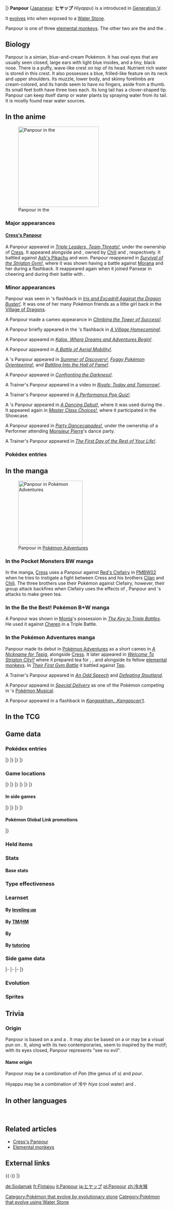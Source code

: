 {{PokémonPrevNext/Head|type=Water}}
{{PokémonPrevNext/Pokémon|type=Water|prevnum=514|prev=Simisear|nextnum=516|next=Simipour|roundleft=tl|roundright=tr}}
{{PokémonPrevNext/Disambig|species=Panpour}}
|}
{{Pokémon Infobox
|name=Panpour
|jname=ヒヤップ
|tmname=Hiyappu
|category=Spray
|ndex=515
|udex=021
|u2dex=041
|karea=Central
|kdex=033
|typebox=1
|type1=Water
|height-ftin=2'00"
|height-m=0.6
|weight-lbs=29.8
|weight-kg=13.5
|abilityn=d
|ability1=Gluttony
|abilityd=Torrent
|egggroupn=1
|egggroup1=Field
|eggcycles=20
|expyield=63
|lv100exp=1,000,000
|gendercode=31
|color=Blue
|catchrate=190
|evtotal=1
|evsp=1
|body=06
|pokefordex=panpour
|generation=5
|friendship=70
}}
'''Panpour''' ([[List of Japanese Pokémon names|Japanese]]: '''ヒヤップ''' ''Hiyappu'') is a {{type|Water}} {{OBP|Pokémon|species}} introduced in [[Generation V]].

It [[Evolution|evolve]]s into {{p|Simipour}} when exposed to a [[Water Stone]].

Panpour is one of three [[elemental monkeys]]. The other two are the {{type|Grass}} {{p|Pansage}} and the {{type|Fire}} {{p|Pansear}}.

==Biology==
Panpour is a simian, blue-and-cream Pokémon. It has oval eyes that are usually seen closed, large ears with light blue insides, and a tiny, black nose. There is a puffy, wave-like crest on top of its head. Nutrient rich water is stored in this crest. It also possesses a blue, frilled-like feature on its neck and upper shoulders. Its muzzle, lower body, and skinny forelimbs are cream-colored, and its hands seem to have no fingers, aside from a thumb. Its small feet both have three toes each. Its long tail has a clover-shaped tip. Panpour can keep itself damp or water plants by spraying water from its tail. It is mostly found near water sources.

==In the anime==
[[File:Cress Panpour.png|thumb|250px|left|Panpour in the {{pkmn|anime}}]]
===Major appearances===
====[[Cress's Panpour]]====
A Panpour appeared in ''[[BW005|Triple Leaders, Team Threats!]]'', under the ownership of [[Cress]]. It appeared alongside {{p|Pansear}} and {{TP|Cilan|Pansage}}, owned by [[Chili]] and {{an|Cilan}}, respectively. It battled against [[Ash's Pikachu]] and won. Panpour reappeared in ''[[BW140|Survival of the Striaton Gym!]]'', where it was shown having a battle against [[Morana]] and her {{DL|Morana|Glalie}} during a flashback. It reappeared again when it joined Pansear in cheering {{an|Cilan}} and {{TP|Cilan|Pansage}} during their battle with {{DL|Morana|Abomasnow}}.

===Minor appearances===
Panpour was seen in {{an|Iris}}'s flashback in ''[[BW033|Iris and Excadrill Against the Dragon Buster!]]''. It was one of her many Pokémon friends as a little girl back in the [[Village of Dragons]].

A Panpour made a cameo appearance in ''[[BW069|Climbing the Tower of Success!]]''.

A Panpour briefly appeared in the {{OBP|elder|Village of Dragons}}'s flashback in ''[[BW100|A Village Homecoming!]]''.

A Panpour appeared in ''[[XY001|Kalos, Where Dreams and Adventures Begin!]]''.

A Panpour appeared in ''[[XY003|A Battle of Aerial Mobility!]]''.

A {{pkmn|Trainer}}'s Panpour appeared in ''[[XY039|Summer of Discovery!]]'', ''[[XY041|Foggy Pokémon Orienteering!]]'', and ''[[XY042|Battling Into the Hall of Fame!]]''.

A Panpour appeared in ''[[XY066|Confronting the Darkness!]]''.

A Trainer's Panpour appeared in a video in ''[[XY075|Rivals: Today and Tomorrow!]]''.

A Trainer's Panpour appeared in ''[[XY091|A Performance Pop Quiz!]]''.

A {{pkmn|Performer}}'s Panpour appeared in ''[[XY101|A Dancing Debut!]]'', where it was used during the {{to|Couriway}} {{pkmn|Showcase}}. It appeared again in ''[[XY109|Master Class Choices!]]'', where it participated in the {{ci|Fleurrh}} Showcase.

A Panpour appeared in ''[[XY105|Party Dancecapades!]]'', under the ownership of a Performer attending [[Monsieur Pierre]]'s dance party.

A Trainer's Panpour appeared in ''[[XY138|The First Day of the Rest of Your Life!]]''.

===Pokédex entries===
{{Animedexheader|Unova}}
{{Animedexbody|BW005|Panpour|Ash's Pokédex|Panpour, the Spray Pokémon. Panpour lived in forests long ago, but developed a body that makes it easy to live near water. It can store water in the tufts on its head.}}
{{Animedexfooter/Pokémon|''Best Wishes''|Unova}}

==In the manga==
[[File:Cress Panpour Adventures.png|thumb|200px|Panpour in [[Pokémon Adventures]]]]
===In the Pocket Monsters BW manga===
{{main|Cress's Panpour}}
In the {{OBP|Pocket Monsters BW|Kosaku Anakubo}} manga, [[Cress]] uses a Panpour against [[Red's Clefairy]] in [[PMBW02]] when he tries to instigate a fight between Cress and his brothers [[Cilan]] and [[Chili]]. The three brothers use their Pokémon against Clefairy, however, their group attack backfires when Clefairy uses the effects of {{p|Pansear}}, Panpour and {{p|Pansage}}'s attacks to make green tea.

===In the Be the Best! Pokémon B+W manga===
A Panpour was shown in [[Monta]]'s possession in ''[[PBW2|The Key to Triple Battles]]''. He used it against [[Cheren]] in a Triple Battle.

===In the Pokémon Adventures manga===
{{main|Cress's Panpour}}
Panpour made its debut in [[Pokémon Adventures]] as a short cameo in ''[[PS463|A Nickname for Tepig]]'', alongside [[Cress]]. It later appeared in ''[[PS469|Welcome To Striaton City!!]]'' where it prepared tea for {{adv|Black}}, {{adv|Cheren}}, and {{adv|Bianca}} alongside its fellow [[elemental monkeys]]. In ''[[PS470|Their First Gym Battle]]'' it battled against [[Tep]].

A Trainer's Panpour appeared in ''[[PS466|An Odd Speech]]'' and ''[[PS474|Defeating Stoutland]]''.

A Panpour appeared in ''[[PS483|Special Delivery]]'' as one of the Pokémon competing in {{ci|Nimbasa}}'s [[Pokémon Musical]].

A Panpour appeared in a flashback in ''[[PAXY05|Kangaskhan...Kangascan't]]''.

==In the TCG==
{{main|Panpour (TCG)}}

==Game data==
===Pokédex entries===
{{Dex/Header|type=Water}}
{{Dex/NA|gen=V}}
{{Dex/Gen|gen=V}}
{{Dex/Entry1|v=Black|t=FFF|entry=The water stored inside the tuft on its head is full of nutrients. Plants that receive its water grow large.}}
{{Dex/Entry1|v=White|entry=It does not thrive in dry environments. It keeps itself damp by shooting water stored in its head tuft from its tail.}}
{{Dex/Entry2|v=Black 2|v2=White 2|t=FFF|entry=The water stored inside the tuft on its head is full of nutrients. It waters plants with it using its tail.}}
|}
|}
{{Dex/Gen|gen=VI}}
{{Dex/Entry1|v=X|t=FFF|entry=The water stored inside the tuft on its head is full of nutrients. It waters plants with it using its tail.}}
{{Dex/Entry1|v=Y|entry=The water stored inside the tuft on its head is full of nutrients. Plants that receive its water grow large.}}
{{Dex/Entry1|v=Omega Ruby|t=FFF|entry=The water stored inside the tuft on its head is full of nutrients. It waters plants with it using its tail.}}
{{Dex/Entry1|v=Alpha Sapphire|t=FFF|entry=The water stored inside the tuft on its head is full of nutrients. Plants that receive its water grow large.}}
|}
|}
{{Dex/Footer}}

===Game locations===
{{Availability/Header|type=Water}}
{{Availability/NA|gen=V}}
{{Availability/Gen|gen=V}}
{{Availability/Entry2|v=Black|v2=White|t=FFF|area=[[Pinwheel Forest]] (inner) and [[Lostlorn Forest]] ({{DL|Phenomenon|rustling grass}})<br>{{pkmn2|Gift}} in the [[Dreamyard]] (if [[starter Pokémon]] was {{p|Snivy}})}}
{{Availability/Entry2|v=Black 2|v2=White 2|t=FFF|area=[[Pinwheel Forest]] (inner) and [[Lostlorn Forest]] ({{DL|Phenomenon|rustling grass}})}}
|}
|}
{{Availability/Gen|gen=VI}}
{{Availability/Entry2|v=X|v2=Y|t=FFF|area=[[Santalune Forest]], [[Friend Safari]] ([[Friend Safari#Water-type Safari|Water]])}}
{{Availability/Entry2/None||v=Omega Ruby|v2=Alpha Sapphire}}
|}
|}
{{Availability/Gen|gen=VII}}
{{Availability/Entry2/None|v=Sun|v2=Moon|area=[[Pokémon Bank]]}}
{{Availability/Entry2/None|v=Ultra Sun|v2=Ultra Moon|area=[[Pokémon Bank]]}}
|}
|}
{{Availability/Footer}}

====In side games====
{{Availability/Header|type=Water}}
{{Availability/NA|gen=V}}
{{Availability/Gen|gen=V}}
{{Availability/Entry1|1|v=Rumble Blast|color={{fire color}}|area=Beach: [[Seabreeze Trail]], [[Echo Valley]]}}
{{Availability/Entry1|1|v=PokéPark 2|link=PokéPark 2: Wonders Beyond|color={{grass color}}|area=[[Cove Area]]}}
{{Availability/Entry1|1|v=Conquest|color={{silver color}}|area=[[Fontaine]] (special)}}
{{Availability/Entry1|1|v=MD GTI|link=Pokémon Mystery Dungeon: Gates to Infinity|color={{silver color}}|area=[[Tempting Path]] (1F-9F), [[Great Glacier]] (1F-14F), [[Glacial Underpass]] (B1-B9), [[Redland Reaches]] (1F-10F), [[Eastern Savanna]] (1F-14F), [[Silent Tundra]] (B1-B26), [[Dreamy Island]] (1F-25F), [[Moonlit Forest]] (Golden Chamber), [[Slumbering Cave]] (B1-B99), [[Path of No Return]] (B1-B99), Magnagate dungeons}}
{{Availability/Entry1|1|v=Rumble U|color={{fire color}}|area=[[Magical Lake#Dual Launchers|Magical Lake: Dual Launchers]]}}
|}
|}
{{Availability/Gen|gen=VI}}
{{Availability/Entry1|1|v=Battle Trozei|color={{defense color}}|area=[[Blade-and-Shield Path#Stage 3|Blade-and-Shield Path: Stage 3]]}}
{{Availability/Entry1|1|v=Shuffle|color={{beauty color}}|area=[[Desert Umbra|Desert Umbra: Stage 312]]}}
{{Availability/Entry1|1|v=Rumble World|color={{fire color}}|area=[[Origin Hideaway#Secret Cove|Origin Hideaway: Secret Cove]] <small>(All Areas)</small>}}
|}
|}
{{Availability/Footer}}

====Pokémon Global Link promotions====
{{eventAvail/h|type=Water}}
{{eventAvail|{{gameabbrev5|B2W2}}|Global Link Panpour|Japanese|PGL|10|November 15, 2012 to January 10, 2013|link=List of Pokémon Global Link promotions/Pokémon#Panpour}}
|}

===Held items===
{{HeldItems
|type=Water
|bw1=Oran Berry|bw1type=Berry|bw1rar=50
|bw2=Rindo Berry|bw2type=Berry|bw2rar=5
|b2w21=Oran Berry|b2w21type=Berry|b2w21rar=50
|b2w22=Rindo Berry|b2w22type=Berry|b2w22rar=5
}}

===Stats===
====Base stats====
{{BaseStats
|type=Water
|type2=Water
|HP=50
|Attack=53
|Defense=48
|SpAtk=53
|SpDef=48
|Speed=64}}

===Type effectiveness===
{{TypeEffectiveness
|type1=Water
|Normal=100
|Flying=100
|Fighting=100
|Ground=100
|Rock=100
|Bug=100
|Poison=100
|Ghost=100
|Steel=50
|Fire=50
|Water=50
|Grass=200
|Electric=200
|Psychic=100
|Ice=50
|Dragon=100
|Dark=100
|Fairy=100}}

===Learnset===
====By [[Level|leveling up]]====
{{learnlist/levelh/7|Panpour|Water|Water|5}}
{{learnlist/level7|1|Scratch|Normal|Physical|40|100|35}}
{{learnlist/level7|1|Play Nice|Normal|Status|&mdash;|&mdash;|20}}
{{learnlist/level7|4|Leer|Normal|Status|&mdash;|100|30}}
{{learnlist/level7|7|Lick|Ghost|Physical|30|100|30}}
{{learnlist/level7|10|Water Gun|Water|Special|40|100|25||'''}}
{{learnlist/level7|13|Fury Swipes|Normal|Physical|18|80|15}}
{{learnlist/level7|16|Water Sport|Water|Status|&mdash;|&mdash;|15}}
{{learnlist/level7|19|Bite|Dark|Physical|60|100|25}}
{{learnlist/level7|22|Scald|Water|Special|80|100|15||'''}}
{{learnlist/level7|25|Taunt|Dark|Status|&mdash;|100|20}}
{{learnlist/level7|28|Fling|Dark|Physical|&mdash;|100|10}}
{{learnlist/level7|31|Acrobatics|Flying|Physical|55|100|15}}
{{learnlist/level7|34|Brine|Water|Special|65|100|10||'''}}
{{learnlist/level7|37|Recycle|Normal|Status|&mdash;|&mdash;|10}}
{{learnlist/level7|40|Natural Gift|Normal|Physical|&mdash;|100|15}}
{{learnlist/level7|43|Crunch|Dark|Physical|80|100|15}}
{{learnlist/levelf/7|Panpour|Water|Water|5}}

====By [[TM]]/[[HM]]====
{{learnlist/tmh/7|Panpour|Water|Water|5}}
{{learnlist/tm7|TM01|Work Up|Normal|Status|&mdash;|&mdash;|30}}
{{learnlist/tm7|TM06|Toxic|Poison|Status|&mdash;|90|10}}
{{learnlist/tm7|TM07|Hail|Ice|Status|&mdash;|&mdash;|10}}
{{learnlist/tm7|TM10|Hidden Power|Normal|Special|60|100|15}}
{{learnlist/tm7|TM12|Taunt|Dark|Status|&mdash;|100|20}}
{{learnlist/tm7|TM13|Ice Beam|Ice|Special|90|100|10}}
{{learnlist/tm7|TM14|Blizzard|Ice|Special|110|70|5}}
{{learnlist/tm7|TM17|Protect|Normal|Status|&mdash;|&mdash;|10}}
{{learnlist/tm7|TM18|Rain Dance|Water|Status|&mdash;|&mdash;|5}}
{{learnlist/tm7|TM21|Frustration|Normal|Physical|&mdash;|100|20}}
{{learnlist/tm7|TM27|Return|Normal|Physical|&mdash;|100|20}}
{{learnlist/tm7|TM32|Double Team|Normal|Status|&mdash;|&mdash;|15}}
{{learnlist/tm7|TM39|Rock Tomb|Rock|Physical|60|95|15}}
{{learnlist/tm7|TM41|Torment|Dark|Status|&mdash;|100|15}}
{{learnlist/tm7|TM42|Facade|Normal|Physical|70|100|20}}
{{learnlist/tm7|TM44|Rest|Psychic|Status|&mdash;|&mdash;|10}}
{{learnlist/tm7|TM45|Attract|Normal|Status|&mdash;|100|15}}
{{learnlist/tm7|TM46|Thief|Dark|Physical|60|100|25}}
{{learnlist/tm7|TM47|Low Sweep|Fighting|Physical|65|100|20}}
{{learnlist/tm7|TM48|Round|Normal|Special|60|100|15}}
{{learnlist/tm7|TM55|Scald|Water|Special|80|100|15||'''}}
{{learnlist/tm7|TM56|Fling|Dark|Physical|&mdash;|100|10}}
{{learnlist/tm7|TM62|Acrobatics|Flying|Physical|55|100|15}}
{{learnlist/tm7|TM65|Shadow Claw|Ghost|Physical|70|100|15}}
{{learnlist/tm7|TM66|Payback|Dark|Physical|50|100|10}}
{{learnlist/tm7|TM86|Grass Knot|Grass|Special|&mdash;|100|20}}
{{learnlist/tm7|TM87|Swagger|Normal|Status|&mdash;|85|15}}
{{learnlist/tm7|TM88|Sleep Talk|Normal|Status|&mdash;|&mdash;|10}}
{{learnlist/tm7|TM90|Substitute|Normal|Status|&mdash;|&mdash;|10}}
{{learnlist/tm7|TM94|Surf|Water|Special|90|100|15||'''}}
{{learnlist/tm7|TM98|Waterfall|Water|Physical|80|100|15||'''}}
{{learnlist/tm7|TM100|Confide|Normal|Status|&mdash;|&mdash;|20}}
{{learnlist/tmf/7|Panpour|Water|Water|5}}

====By {{pkmn|breeding}}====
{{learnlist/breedh/7|Panpour|Water|Water|5}}
{{learnlist/breed7|{{MSP|086|Seel}}{{MSP|087|Dewgong}}{{MSP|134|Vaporeon}}|Aqua Ring|Water|Status|&mdash;|&mdash;|20}}
{{learnlist/breed7|{{MSP|054|Psyduck}}{{MSP|055|Golduck}}{{MSP|086|Seel}}{{MSP|087|Dewgong}}{{MSP|418|Buizel}}{{MSP|419|Floatzel}}<br>{{MSP|501|Oshawott}}{{MSP|502|Dewott}}{{MSP|503|Samurott}}|Aqua Tail|Water|Physical|90|90|10||'''}}
{{learnlist/breed7|{{MSP|050|Diglett}}{{MSP|050A|Diglett}}{{MSP|051|Dugtrio}}{{MSP|051A|Dugtrio}}{{MSP|190|Aipom}}{{MSP|203|Girafarig}}<br>{{MSP|234|Stantler}}{{MSP|293|Whismur}}{{MSP|294|Loudred}}{{MSP|295|Exploud}}{{MSP|303|Mawile}}{{MSP|320|Wailmer}}<br>{{MSP|321|Wailord}}{{MSP|352|Kecleon}}{{MSP|424|Ambipom}}|Astonish|Ghost|Physical|30|100|15}}
{{learnlist/breed7|{{MSP|056|Mankey}}{{MSP|133|Eevee}}{{MSP|216|Teddiursa}}{{MSP|217|Ursaring}}{{MSP|263|Zigzagoon}}{{MSP|264|Linoone}}<br>{{MSP|287|Slakoth}}{{MSP|289|Slaking}}{{MSP|300|Skitty}}{{MSP|677|Espurr}}{{MSP|678|Meowstic}}|Covet|Normal|Physical|60|100|25}}
{{learnlist/breed7|{{MSP|300|Skitty}}{{MSP|677|Espurr}}{{MSP|678|Meowstic}}{{MSP|700|Sylveon}}{{MSP|728|Popplio}}{{MSP|729|Brionne}}<br>{{MSP|730|Primarina}}|Disarming Voice|Fairy|Special|40|&mdash;|15}}
{{learnlist/breed7|{{MSP|054|Psyduck}}{{MSP|055|Golduck}}{{MSP|134|Vaporeon}}{{MSP|320|Wailmer}}{{MSP|321|Wailord}}{{MSP|393|Piplup}}<br>{{MSP|394|Prinplup}}{{MSP|395|Empoleon}}{{MSP|418|Buizel}}{{MSP|419|Floatzel}}{{MSP|501|Oshawott}}{{MSP|502|Dewott}}<br>{{MSP|503|Samurott}}{{MSP|728|Popplio}}{{MSP|729|Brionne}}{{MSP|730|Primarina}}|Hydro Pump|Water|Special|110|80|5||'''}}
{{learnlist/breed7|{{MSP|056|Mankey}}{{MSP|057|Primeape}}{{MSP|505|Watchog}}{{MSP|559|Scraggy}}{{MSP|560|Scrafty}}|Low Kick|Fighting|Physical|&mdash;|100|20}}
{{learnlist/breed7|{{MSP|194|Wooper}}{{MSP|195|Quagsire}}{{MSP|220|Swinub}}{{MSP|221|Piloswine}}{{MSP|473|Mamoswine}}{{MSP|263|Zigzagoon}}<br>{{MSP|264|Linoone}}{{MSP|529|Drilbur}}{{MSP|530|Excadrill}}{{MSP|749|Mudbray}}{{MSP|750|Mudsdale}}|Mud Sport|Ground|Status|&mdash;|&mdash;|15}}
{{learnlist/breed7|{{MSP|038|Ninetales}}{{MSP|038A|Ninetales}}{{MSP|052|Meowth}}{{MSP|052A|Meowth}}{{MSP|053|Persian}}{{MSP|053A|Persian}}<br>{{MSP|190|Aipom}}{{MSP|424|Ambipom}}{{MSP|203|Girafarig}}{{MSP|228|Houndour}}{{MSP|229|Houndoom}}{{MSP|275|Shiftry}}<br>{{MSP|390|Chimchar}}{{MSP|461|Weavile}}{{MSP|504|Patrat}}{{MSP|505|Watchog}}{{MSP|509|Purrloin}}{{MSP|510|Liepard}}<br>{{MSP|570|Zorua}}{{MSP|571|Zoroark}}{{MSP|765|Oranguru}}|Nasty Plot|Dark|Status|&mdash;|&mdash;|20}}
{{learnlist/breed7|{{MSP|234|Stantler}}{{MSP|655|Delphox}}{{MSP|678|Meowstic}}|Role Play|Psychic|Status|&mdash;|&mdash;|10}}
{{learnlist/breed7|{{MSP|190|Aipom}}{{MSP|424|Ambipom}}{{MSP|572|Minccino}}{{MSP|573|Cinccino}}|Tickle|Normal|Status|&mdash;|100|20}}
{{learnlist/breedf/7|Panpour|Water|Water|5}}

====By [[Move Tutor|tutoring]]====
{{learnlist/tutorh/7|Panpour|Water|Water|5}}
{{learnlist/tutor7|Aqua Tail|Water|Physical|90|90|10||'''|no|yes}}
{{learnlist/tutor7|Covet|Normal|Physical|60|100|25|||no|yes}}
{{learnlist/tutor7|Endeavor|Normal|Physical|—|100|5|||no|yes}}
{{learnlist/tutor7|Focus Punch|Fighting|Physical|150|100|20|||no|yes}}
{{learnlist/tutor7|Gastro Acid|Poison|Status|—|100|10|||no|yes}}
{{learnlist/tutor7|Gunk Shot|Poison|Physical|120|80|5|||no|yes}}
{{learnlist/tutor7|Helping Hand|Normal|Status|—|—|20|||no|yes}}
{{learnlist/tutor7|Ice Punch|Ice|Physical|75|100|15|||no|yes}}
{{learnlist/tutor7|Icy Wind|Ice|Special|55|95|15|||no|yes}}
{{learnlist/tutor7|Iron Tail|Steel|Physical|100|75|15|||no|yes}}
{{learnlist/tutor7|Knock Off|Dark|Physical|65|100|20|||no|yes}}
{{learnlist/tutor7|Low Kick|Fighting|Physical|—|100|20|||no|yes}}
{{learnlist/tutor7|Recycle|Normal|Status|—|—|10|||no|yes}}
{{learnlist/tutor7|Role Play|Psychic|Status|—|—|10|||no|yes}}
{{learnlist/tutor7|Snore|Normal|Special|50|100|15|||no|yes}}
{{learnlist/tutor7|Uproar|Normal|Special|90|100|10|||no|yes}}
{{learnlist/tutor7|Water Pledge|Water|Special|80|100|10||'''|yes|yes}}
{{learnlist/tutor7|Water Pulse|Water|Special|60|100|20||'''|no|yes}}
{{learnlist/tutorf/7|Panpour|Water|Water|5}}

===Side game data===
{{Spindata/Head|type=Water}}
{{Spindata/RumbleBlast|col=6|type=Water
|att=1
|def=2
|speed=3
}}
|-
{{Spindata/PokéPark2|col=6|type=Water|ndex=515
|strong=[[File:Pikachu icon.png|link=Pikachu (Pokémon)]][[File:Snivy icon.png|link=Snivy (Pokémon)]]
|weak=[[File:Oshawott icon.png|link=Oshawott (Pokémon)]][[File:Tepig icon.png|link=Tepig (Pokémon)]]
|pad=He likes {{p|Pansage}} and {{p|Pansear}}. Since his eyes make him look like he's smiling, others tend to think he is calm, but he also has a different side.
}}
|-
{{Spindata/Conquest|col=6|type=Water|ndex=515
|HP=2
|atk=1
|def=2
|spd=3
|range=3
|move=Water Gun
|ability1=Melee
|ability2=Mountaineer
|ability3=Dodge
|evo=Evolves into {{p|Simipour}} after battling while its [[Warrior]] is equipped with a [[Water Stone]]
|link={{DL|List of Pokémon Conquest characters|Takayori}} and {{DL|List of Pokémon Conquest characters|Yoshitaka}}
}}
|-
{{Spindata/Battle Trozei|col=3|type=Water|ndex=515
|power=1
}}
{{Spindata/Shuffle|col=3|type=Water|ndex=515|num=436
|min=50
|max=100
|raisemaxlevel=5
|skill=Counterattack
|skilldesc=Deals even more damage the more disruptions there are.
}}
|}

===Evolution===
{{evobox-2
|pictype=art
|type1=Water
|no1=515
|name1=Panpour
|type1-1=Water
|evo1={{bag|Water Stone}}<br>{{color2|000|Water Stone}}
|no2=516
|name2=Simipour
|type1-2=Water}}

===Sprites===
{{Spritebox/Header|type=Water}}
{{Spritebox/NA|gen=V}}
{{Spritebox/5|ndex=515}}
{{Spritebox/6|ndex=515}}
{{Spritebox/7|ndex=515}}
{{Spritebox/Footer|515|Panpour}}

==Trivia==
===Origin===
Panpour is based on a {{wp|monkey}} and a {{wp|fountain}}. It may also be based on a {{wp|geyser}} or may be a visual pun on {{wp|Sea-Monkeys}}. It, along with its two contemporaries, seem to inspired by the {{wp|three wise monkeys}} motif; with its eyes closed, Panpour represents "see no evil".

====Name origin====
Panpour may be a combination of ''Pan'' (the genus of {{wp|Chimpanzee}}s) and ''pour''.

Hiyappu may be a combination of 冷や ''hiya'' (cool water) and ''{{wp|ape}}''.

==In other languages==
{{Other languages|type=Water|type2=Water
|ja=ヒヤップ ''Hiyappu''|jameaning=From {{tt|冷や ''hiya''|cool water}}, and ''ape''
|de=Sodamak|demeaning=From ''Soda'' and ''{{tt|Makak|macaque}}''
|fr=Flotajou|frmeaning=From {{tt|''flotte''|water (colloquial)}} and ''{{tt|sapajou|capuchin monkey}}''
|es=Panpour|esmeaning=Same as English name
|it=Panpour|itmeaning=Same as English name
|ko=앗차프 ''Atchappu''|komeaning=From {{tt|앗 차가워 ''at chagaweo''|Oh, it is cold!}} and ''ape''
|zh_cmn=冷水猴 ''Lěng Shuǐ Hóu''|zh_cmnmeaning=From {{tt|冷水 ''lěngshuǐ''|cold water}} and {{tt|猴 ''hóu''|monkey}}.
|ru=Панпур ''Panpur''|rumeaning=Transcription of English name
}}
<br clear="left">

==Related articles==
*[[Cress's Panpour]]
*[[Elemental monkeys]]

==External links==

{{-}}
{{PokémonPrevNext/Head|type=Water}}
{{PokémonPrevNext/Pokémon|type=Water|prevnum=514|prev=Simisear|nextnum=516|next=Simipour}}
|}
{{Project Pokédex notice}}

[[Category:Pokémon that evolve by evolutionary stone]]
[[Category:Pokémon that evolve using Water Stone]]

[[de:Sodamak]]
[[fr:Flotajou]]
[[it:Panpour]]
[[ja:ヒヤップ]]
[[pl:Panpour]]
[[zh:冷水猴]]